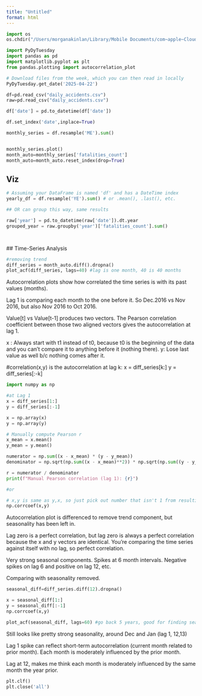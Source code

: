 ```yaml
---
title: "Untitled"
format: html
---
```

```python
import os
os.chdir("/Users/morganakinlan/Library/Mobile Documents/com~apple~CloudDocs/Documents/TidyTuesday/2025-04-22")
```

```python
import PyDyTuesday
import pandas as pd
import matplotlib.pyplot as plt
from pandas.plotting import autocorrelation_plot

# Download files from the week, which you can then read in locally
PyDyTuesday.get_date('2025-04-22')

df=pd.read_csv("daily_accidents.csv")
raw=pd.read_csv("daily_accidents.csv")
```

```python
df['date'] = pd.to_datetime(df['date'])

df.set_index('date',inplace=True)

monthly_series = df.resample('ME').sum()



```
```python

monthly_series.plot()
month_auto=monthly_series['fatalities_count']
month_auto=month_auto.reset_index(drop=True)
```

## Viz

```python
# Assuming your DataFrame is named 'df' and has a DateTime index
yearly_df = df.resample('YE').sum() # or .mean(), .last(), etc.

## OR can group this way, same results

raw['year'] = pd.to_datetime(raw['date']).dt.year
grouped_year = raw.groupby('year')['fatalities_count'].sum()




```





 ## Time-Series Analysis
```python

#removing trend
diff_series = month_auto.diff().dropna()
plot_acf(diff_series, lags=40) #lag is one month, 40 is 40 months
```


Autocorrelation plots show how correlated the time series is with its past values (months). 

Lag 1 is comparing each month to the one before it. So Dec.2016 vs Nov 2016, but also Nov 2016 to Oct 2016. 

Value[t] vs Value[t-1]  produces two vectors. The Pearson correlation coefficient between those two aligned vectors gives the autocorrelation at lag 1. 

x : Always start with t1 instead of t0, because t0 is the beginning of the data and you can't compare it to anything before it (nothing there). 
y: Lose last value as well b/c nothing comes after it.

#correlation(x,y) is the autocorrelation at lag k:
x = diff_series[k:]
y = diff_series[:-k]

```python
import numpy as np

#at Lag 1
x = diff_series[1:]
y = diff_series[:-1]

x = np.array(x)
y = np.array(y)

# Manually compute Pearson r
x_mean = x.mean()
y_mean = y.mean()

numerator = np.sum((x - x_mean) * (y - y_mean))
denominator = np.sqrt(np.sum((x - x_mean)**2)) * np.sqrt(np.sum((y - y_mean)**2))

r = numerator / denominator
print(f"Manual Pearson correlation (lag 1): {r}")

#or

# x,y is same as y,x, so just pick out number that isn't 1 from resulting matrix
np.corrcoef(x,y) 

```

Autocorrelation plot is differenced to remove trend component, but seasonality has been left in. 

Lag zero is a perfect correlation, but lag zero is always a perfect correlation because the x and y vectors are identical. You're comparing the time series against itself with no lag, so perfect correlation. 

Very strong seasonal components.
Spikes at 6 month intervals. Negative spikes on lag 6 and positive on lag 12, etc.

Comparing with seasonality removed. 

```python
seasonal_diff=diff_series.diff(12).dropna()

x = seasonal_diff[1:]
y = seasonal_diff[:-1]
np.corrcoef(x,y) 

plot_acf(seasonal_diff, lags=60) #go back 5 years, good for finding seasonality
```

Still looks like pretty strong seasonality, around Dec and Jan (lag 1, 12,13)

Lag 1 spike can reflect short-term autocorrelation (current month related to prior month). Each month is moderately influenced by the prior month. 

Lag at 12, makes me think each month is moderately influenced by the same month the year prior.


```python
plt.clf()
plt.close('all')

```

